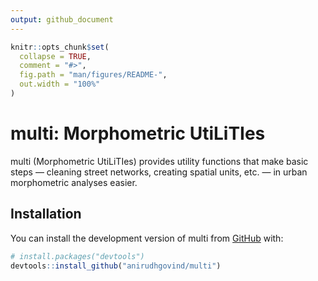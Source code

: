 ```yaml
---
output: github_document
---
```


<!-- README.md is generated from README.Rmd. Please edit that file -->

```r
knitr::opts_chunk$set(
  collapse = TRUE,
  comment = "#>",
  fig.path = "man/figures/README-",
  out.width = "100%"
)
```

# multi: Morphometric UtiLiTIes

<!-- badges: start -->
<!-- badges: end -->

multi (Morphometric UtiLiTIes) provides utility functions that make basic steps &mdash; cleaning street networks, creating spatial units, etc. &mdash; in urban morphometric analyses easier.

## Installation

You can install the development version of multi from [GitHub](https://github.com/) with:

``` r
# install.packages("devtools")
devtools::install_github("anirudhgovind/multi")
```
